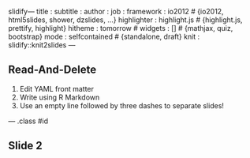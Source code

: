 slidify---
title       : 
subtitle    : 
author      : 
job         : 
framework   : io2012        # {io2012, html5slides, shower, dzslides, ...}
highlighter : highlight.js  # {highlight.js, prettify, highlight}
hitheme     : tomorrow      # 
widgets     : []            # {mathjax, quiz, bootstrap}
mode        : selfcontained # {standalone, draft}
knit        : slidify::knit2slides
---

## Read-And-Delete

1. Edit YAML front matter
2. Write using R Markdown
3. Use an empty line followed by three dashes to separate slides!

--- .class #id 

## Slide 2





